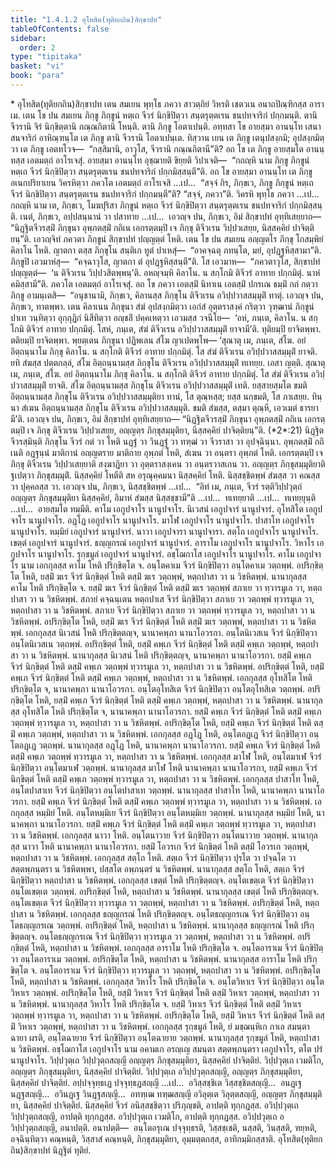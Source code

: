 ```yaml
---
title: "1.4.1.2 อุโทสิต(ทุติยกถิน)สิกฺขาปท"
tableOfContents: false
sidebar:
  order: 2
type: "tipitaka"
basket: "vi"
book: "para"
---
```



<DynamicBreadcrumb />

<Paragraph type="center" book="para">
* อุโทสิต(ทุติยกถิน)สิกฺขาปท
</Paragraph>

<Division number="471" book="para" e="ch" v="1" p="297">

<Paragraph number="1883" book="para">
เตน สมเยน พุทฺโธ ภควา สาวตฺถิยํ วิหรติ เชตวเน อนาถปิณฺฑิกสฺส อาราเม. เตน โข ปน สมเยน ภิกฺขู ภิกฺขูนํ หตฺเถ จีวรํ นิกฺขิปิตฺวา สนฺตรุตฺตเรน ชนปทจาริกํ ปกฺกมนฺติ. ตานิ จีวรานิ จิรํ นิกฺขิตฺตานิ กณฺณกิตานิ โหนฺติ. ตานิ ภิกฺขู โอตาเปนฺติ. อทฺทสา โข อายสฺมา อานนฺโท เสนาสนจาริกํ อาหิณฺฑนฺโต เต ภิกฺขู ตานิ จีวรานิ โอตาเปนฺเต. ทิสฺวาน เยน เต ภิกฺขู เตนุปสงฺกมิ; อุปสงฺกมิตฺวา เต ภิกฺขู เอตทโวจ—  “กสฺสิมานิ, อาวุโส, จีวรานิ กณฺณกิตานี”ติ? อถ โข เต ภิกฺขู อายสฺมโต อานนฺทสฺส เอตมตฺถํ อาโรเจสุํ. อายสฺมา อานนฺโท อุชฺฌายติ ขิยฺยติ วิปาเจติ—  “กถญฺหิ นาม ภิกฺขู ภิกฺขูนํ หตฺเถ จีวรํ นิกฺขิปิตฺวา สนฺตรุตฺตเรน ชนปทจาริกํ ปกฺกมิสฺสนฺตี”ติ.
</Paragraph>

<Paragraph number="1884" book="para">
อถ โข อายสฺมา อานนฺโท เต ภิกฺขู อเนกปริยาเยน วิครหิตฺวา ภควโต เอตมตฺถํ อาโรเจสิ …เป…  “สจฺจํ กิร, ภิกฺขเว, ภิกฺขู ภิกฺขูนํ หตฺเถ จีวรํ นิกฺขิปิตฺวา สนฺตรุตฺตเรน ชนปทจาริกํ ปกฺกมนฺตี”ติ? “สจฺจํ, ภควา”ติ. วิครหิ พุทฺโธ ภควา …เป…  กถญฺหิ นาม เต, ภิกฺขเว, โมฆปุริสา ภิกฺขูนํ หตฺเถ จีวรํ นิกฺขิปิตฺวา สนฺตรุตฺตเรน ชนปทจาริกํ ปกฺกมิสฺสนฺติ. เนตํ, ภิกฺขเว, อปฺปสนฺนานํ วา ปสาทาย …เป…  เอวญฺจ ปน, ภิกฺขเว, อิมํ สิกฺขาปทํ อุทฺทิเสยฺยาถ—
</Paragraph>

</Division>
<Division number="472" book="para" e="ch" v="1" p="297">

<Paragraph number="1885" book="para">
<Emphasis>“นิฏฺฐิตจีวรสฺมิํ ภิกฺขุนา อุพฺภตสฺมิํ กถิเน เอกรตฺตมฺปิ เจ ภิกฺขุ ติจีวเรน วิปฺปวเสยฺย, นิสฺสคฺคิยํ ปาจิตฺติยนฺ”</Emphasis>ติ.
</Paragraph>

<Paragraph number="1886" book="para">
เอวญฺจิทํ ภควตา ภิกฺขูนํ สิกฺขาปทํ ปญฺญตฺตํ โหติ.
</Paragraph>

</Division>
<Division number="473" book="para" e="ch" v="1" p="297">

<Paragraph number="1887" book="para">
เตน โข ปน สมเยน อญฺญตโร ภิกฺขุ โกสมฺพิยํ คิลาโน โหติ. ญาตกา ตสฺส ภิกฺขุโน สนฺติเก ทูตํ ปาเหสุํ—  “อาคจฺฉตุ ภทนฺโต, มยํ, อุปฏฺฐหิสฺสามา”ติ. ภิกฺขูปิ เอวมาหํสุ—  “คจฺฉาวุโส, ญาตกา ตํ อุปฏฺฐหิสฺสนฺตี”ติ. โส เอวมาห—  “ภควตาวุโส, สิกฺขาปทํ ปญฺญตฺตํ—  ‘น ติจีวเรน วิปฺปวสิตพฺพนฺ’ติ. อหญฺจมฺหิ คิลาโน. น สกฺโกมิ ติจีวรํ อาทาย ปกฺกมิตุํ. นาหํ คมิสฺสามี”ติ. ภควโต เอตมตฺถํ อาโรเจสุํ. อถ โข ภควา เอตสฺมิํ นิทาเน เอตสฺมิํ ปกรเณ ธมฺมิํ กถํ กตฺวา ภิกฺขู อามนฺเตสิ—  “อนุชานามิ, ภิกฺขเว, คิลานสฺส ภิกฺขุโน ติจีวเรน อวิปฺปวาสสมฺมุติํ ทาตุํ. เอวญฺจ ปน, ภิกฺขเว, ทาตพฺพา. เตน คิลาเนน ภิกฺขุนา สํฆํ อุปสงฺกมิตฺวา เอกํสํ อุตฺตราสงฺคํ กริตฺวา วุฑฺฒานํ ภิกฺขูนํ ปาเท วนฺทิตฺวา อุกฺกุฏิกํ นิสีทิตฺวา อญฺชลิํ ปคฺคเหตฺวา เอวมสฺส วจนีโย—  ‘อหํ, ภนฺเต, คิลาโน. น สกฺโกมิ ติจีวรํ อาทาย ปกฺกมิตุํ. โสหํ, ภนฺเต, สํฆํ ติจีวเรน อวิปฺปวาสสมฺมุติํ ยาจามี’ติ. ทุติยมฺปิ ยาจิตพฺพา. ตติยมฺปิ ยาจิตพฺพา. พฺยตฺเตน ภิกฺขุนา ปฏิพเลน สํโฆ ญาเปตพฺโพ—
</Paragraph>

</Division>
<Division number="474" book="para" e="ch" v="1" p="298">

<Paragraph number="1888" book="para">
‘สุณาตุ เม, ภนฺเต, สํโฆ. อยํ อิตฺถนฺนาโม ภิกฺขุ คิลาโน. น สกฺโกติ ติจีวรํ อาทาย ปกฺกมิตุํ. โส สํฆํ ติจีวเรน อวิปฺปวาสสมฺมุติํ ยาจติ. ยทิ สํฆสฺส ปตฺตกลฺลํ, สํโฆ อิตฺถนฺนามสฺส ภิกฺขุโน ติจีวเรน อวิปฺปวาสสมฺมุติํ ทเทยฺย. เอสา ญตฺติ.
</Paragraph>

<Paragraph number="1889" book="para">
สุณาตุ เม, ภนฺเต, สํโฆ. อยํ อิตฺถนฺนาโม ภิกฺขุ คิลาโน. น สกฺโกติ ติจีวรํ อาทาย ปกฺกมิตุํ. โส สํฆํ ติจีวเรน อวิปฺปวาสสมฺมุติํ ยาจติ. สํโฆ อิตฺถนฺนามสฺส ภิกฺขุโน ติจีวเรน อวิปฺปวาสสมฺมุติํ เทติ. ยสฺสายสฺมโต ขมติ อิตฺถนฺนามสฺส ภิกฺขุโน ติจีวเรน อวิปฺปวาสสมฺมุติยา ทานํ, โส ตุณฺหสฺส; ยสฺส นกฺขมติ, โส ภาเสยฺย.
</Paragraph>

<Paragraph number="1890" book="para">
ทินฺนา สํเฆน อิตฺถนฺนามสฺส ภิกฺขุโน ติจีวเรน อวิปฺปวาสสมฺมุติ. ขมติ สํฆสฺส, ตสฺมา ตุณฺหี, เอวเมตํ ธารยามี’ติ.
</Paragraph>

<Paragraph number="1891" book="para">
เอวญฺจ ปน, ภิกฺขเว, อิมํ สิกฺขาปทํ อุทฺทิเสยฺยาถ—
</Paragraph>

</Division>
<Division number="475" book="para" e="ch" v="1" p="298">

<Paragraph number="1892" book="para">
<Emphasis>“นิฏฺฐิตจีวรสฺมิํ ภิกฺขุนา อุพฺภตสฺมิํ กถิเน เอกรตฺตมฺปิ เจ ภิกฺขุ ติจีวเรน วิปฺปวเสยฺย, อญฺญตฺร ภิกฺขุสมฺมุติยา, นิสฺสคฺคิยํ ปาจิตฺติยนฺ”</Emphasis>ติ. (*2*:<Emphasis>21</Emphasis>)
</Paragraph>

</Division>
<Division number="476" book="para" e="ch" v="1" p="298">

<Paragraph number="1893" book="para">
<Emphasis>นิฏฺฐิตจีวรสฺมินฺ</Emphasis>ติ ภิกฺขุโน จีวรํ กตํ วา โหติ นฏฺฐํ วา วินฏฺฐํ วา ทฑฺฒํ วา จีวราสา วา อุปจฺฉินฺนา.
</Paragraph>

<Paragraph number="1894" book="para">
<Emphasis>อุพฺภตสฺมิํ กถิเน</Emphasis>ติ อฏฺฐนฺนํ มาติกานํ อญฺญตราย มาติกาย อุพฺภตํ โหติ, สํเฆน วา อนฺตรา อุพฺภตํ โหติ.
</Paragraph>

<Paragraph number="1895" book="para">
<Emphasis>เอกรตฺตมฺปิ เจ ภิกฺขุ ติจีวเรน วิปฺปวเสยฺยา</Emphasis>ติ สงฺฆาฏิยา วา อุตฺตราสงฺเคน วา อนฺตรวาสเกน วา.
</Paragraph>

<Paragraph number="1896" book="para">
<Emphasis>อญฺญตฺร ภิกฺขุสมฺมุติยา</Emphasis>ติ ฐเปตฺวา ภิกฺขุสมฺมุติํ.
</Paragraph>

<Paragraph number="1897" book="para">
<Emphasis>นิสฺสคฺคิยํ โหตี</Emphasis>ติ สห อรุณุคฺคมนา นิสฺสคฺคิยํ โหติ. นิสฺสชฺชิตพฺพํ สํฆสฺส วา คณสฺส วา ปุคฺคลสฺส วา. เอวญฺจ ปน, ภิกฺขเว, นิสฺสชฺชิตพฺพํ …เป…  “อิทํ เม, ภนฺเต, จีวรํ รตฺติวิปฺปวุตฺถํ อญฺญตฺร ภิกฺขุสมฺมุติยา นิสฺสคฺคิยํ, อิมาหํ สํฆสฺส นิสฺสชฺชามี”ติ …เป…  ทเทยฺยาติ …เป…  ทเทยฺยุนฺติ …เป…  อายสฺมโต ทมฺมีติ.
</Paragraph>

</Division>
<Division number="477" book="para" e="ch" v="1" p="299">

<Paragraph number="1898" book="para">
คาโม เอกูปจาโร นานูปจาโร. นิเวสนํ เอกูปจารํ นานูปจารํ. อุโทสิโต เอกูปจาโร นานูปจาโร. อฏฺโฏ เอกูปจาโร นานูปจาโร. มาโฬ เอกูปจาโร นานูปจาโร. ปาสาโท เอกูปจาโร นานูปจาโร. หมฺมิยํ เอกูปจารํ นานูปจารํ. นาวา เอกูปจารา นานูปจารา. สตฺโถ เอกูปจาโร นานูปจาโร. เขตฺตํ เอกูปจารํ นานูปจารํ. ธญฺญกรณํ เอกูปจารํ นานูปจารํ. อาราโม เอกูปจาโร นานูปจาโร. วิหาโร เอกูปจาโร นานูปจาโร. รุกฺขมูลํ เอกูปจารํ นานูปจารํ. อชฺโฌกาโส เอกูปจาโร นานูปจาโร.
</Paragraph>

</Division>
<Division number="478" book="para" e="ch" v="1" p="299">

<Paragraph number="1899" book="para">
<Emphasis>คาโม เอกูปจาโร</Emphasis> นาม เอกกุลสฺส คาโม โหติ ปริกฺขิตฺโต จ. อนฺโตคาเม จีวรํ นิกฺขิปิตฺวา อนฺโตคาเม วตฺถพฺพํ. อปริกฺขิตฺโต โหติ, ยสฺมิํ ฆเร จีวรํ นิกฺขิตฺตํ โหติ ตสฺมิํ ฆเร วตฺถพฺพํ, หตฺถปาสา วา น วิชหิตพฺพํ.
</Paragraph>

</Division>
<Division number="479" book="para" e="ch" v="1" p="299">

<Paragraph number="1900" book="para">
นานากุลสฺส คาโม โหติ ปริกฺขิตฺโต จ. ยสฺมิํ ฆเร จีวรํ นิกฺขิตฺตํ โหติ ตสฺมิํ ฆเร วตฺถพฺพํ สภาเย วา ทฺวารมูเล วา, หตฺถปาสา วา น วิชหิตพฺพํ. สภายํ คจฺฉนฺเตน หตฺถปาเส จีวรํ นิกฺขิปิตฺวา สภาเย วา วตฺถพฺพํ ทฺวารมูเล วา, หตฺถปาสา วา น วิชหิตพฺพํ. สภาเย จีวรํ นิกฺขิปิตฺวา สภาเย วา วตฺถพฺพํ ทฺวารมูเล วา, หตฺถปาสา วา น วิชหิตพฺพํ. อปริกฺขิตฺโต โหติ, ยสฺมิํ ฆเร จีวรํ นิกฺขิตฺตํ โหติ ตสฺมิํ ฆเร วตฺถพฺพํ, หตฺถปาสา วา น วิชหิตพฺพํ.
</Paragraph>

</Division>
<Division number="480" book="para" e="ch" v="1" p="300">

<Paragraph number="1901" book="para">
เอกกุลสฺส นิเวสนํ โหติ ปริกฺขิตฺตญฺจ, นานาคพฺภา นานาโอวรกา. อนฺโตนิเวสเน จีวรํ นิกฺขิปิตฺวา อนฺโตนิเวสเน วตฺถพฺพํ. อปริกฺขิตฺตํ โหติ, ยสฺมิํ คพฺเภ จีวรํ นิกฺขิตฺตํ โหติ ตสฺมิํ คพฺเภ วตฺถพฺพํ, หตฺถปาสา วา น วิชหิตพฺพํ.
</Paragraph>

</Division>
<Division number="481" book="para" e="ch" v="1" p="300">

<Paragraph number="1902" book="para">
นานากุลสฺส นิเวสนํ โหติ ปริกฺขิตฺตญฺจ, นานาคพฺภา นานาโอวรกา. ยสฺมิํ คพฺเภ จีวรํ นิกฺขิตฺตํ โหติ ตสฺมิํ คพฺเภ วตฺถพฺพํ ทฺวารมูเล วา, หตฺถปาสา วา น วิชหิตพฺพํ. อปริกฺขิตฺตํ โหติ, ยสฺมิํ คพฺเภ จีวรํ นิกฺขิตฺตํ โหติ ตสฺมิํ คพฺเภ วตฺถพฺพํ, หตฺถปาสา วา น วิชหิตพฺพํ.
</Paragraph>

</Division>
<Division number="482" book="para" e="ch" v="1" p="300">

<Paragraph number="1903" book="para">
เอกกุลสฺส อุโทสิโต โหติ ปริกฺขิตฺโต จ, นานาคพฺภา นานาโอวรกา. อนฺโตอุโทสิเต จีวรํ นิกฺขิปิตฺวา อนฺโตอุโทสิเต วตฺถพฺพํ. อปริกฺขิตฺโต โหติ, ยสฺมิํ คพฺเภ จีวรํ นิกฺขิตฺตํ โหติ ตสฺมิํ คพฺเภ วตฺถพฺพํ, หตฺถปาสา วา น วิชหิตพฺพํ.
</Paragraph>

</Division>
<Division number="483" book="para" e="ch" v="1" p="300">

<Paragraph number="1904" book="para">
นานากุลสฺส อุโทสิโต โหติ ปริกฺขิตฺโต จ, นานาคพฺภา นานาโอวรกา. ยสฺมิํ คพฺเภ จีวรํ นิกฺขิตฺตํ โหติ ตสฺมิํ คพฺเภ วตฺถพฺพํ ทฺวารมูเล วา, หตฺถปาสา วา น วิชหิตพฺพํ. อปริกฺขิตฺโต โหติ, ยสฺมิํ คพฺเภ จีวรํ นิกฺขิตฺตํ โหติ ตสฺมิํ คพฺเภ วตฺถพฺพํ, หตฺถปาสา วา น วิชหิตพฺพํ.
</Paragraph>

</Division>
<Division number="484" book="para" e="ch" v="1" p="300">

<Paragraph number="1905" book="para">
เอกกุลสฺส อฏฺโฏ โหติ, อนฺโตอฏฺเฏ จีวรํ นิกฺขิปิตฺวา อนฺโตอฏฺเฏ วตฺถพฺพํ. นานากุลสฺส อฏฺโฏ โหติ, นานาคพฺภา นานาโอวรกา. ยสฺมิํ คพฺเภ จีวรํ นิกฺขิตฺตํ โหติ ตสฺมิํ คพฺเภ วตฺถพฺพํ ทฺวารมูเล วา, หตฺถปาสา วา น วิชหิตพฺพํ.
</Paragraph>

</Division>
<Division number="485" book="para" e="ch" v="1" p="300">

<Paragraph number="1906" book="para">
เอกกุลสฺส มาโฬ โหติ, อนฺโตมาเฬ จีวรํ นิกฺขิปิตฺวา อนฺโตมาเฬ วตฺถพฺพํ. นานากุลสฺส มาโฬ โหติ นานาคพฺภา นานาโอวรกา, ยสฺมิํ คพฺเภ จีวรํ นิกฺขิตฺตํ โหติ ตสฺมิํ คพฺเภ วตฺถพฺพํ ทฺวารมูเล วา, หตฺถปาสา วา น วิชหิตพฺพํ.
</Paragraph>

</Division>
<Division number="486" book="para" e="ch" v="1" p="300">

<Paragraph number="1907" book="para">
เอกกุลสฺส ปาสาโท โหติ, อนฺโตปาสาเท จีวรํ นิกฺขิปิตฺวา อนฺโตปาสาเท วตฺถพฺพํ. นานากุลสฺส ปาสาโท โหติ, นานาคพฺภา นานาโอวรกา. ยสฺมิํ คพฺเภ จีวรํ นิกฺขิตฺตํ โหติ ตสฺมิํ คพฺเภ วตฺถพฺพํ ทฺวารมูเล วา, หตฺถปาสา วา น วิชหิตพฺพํ.
</Paragraph>

</Division>
<Division number="487" book="para" e="ch" v="1" p="301">

<Paragraph number="1908" book="para">
เอกกุลสฺส หมฺมิยํ โหติ. อนฺโตหมฺมิเย จีวรํ นิกฺขิปิตฺวา อนฺโตหมฺมิเย วตฺถพฺพํ. นานากุลสฺส หมฺมิยํ โหติ, นานาคพฺภา นานาโอวรกา. ยสฺมิํ คพฺเภ จีวรํ นิกฺขิตฺตํ โหติ ตสฺมิํ คพฺเภ วตฺถพฺพํ ทฺวารมูเล วา, หตฺถปาสา วา น วิชหิตพฺพํ.
</Paragraph>

</Division>
<Division number="488" book="para" e="ch" v="1" p="301">

<Paragraph number="1909" book="para">
เอกกุลสฺส นาวา โหติ. อนฺโตนาวาย จีวรํ นิกฺขิปิตฺวา อนฺโตนาวาย วตฺถพฺพํ. นานากุลสฺส นาวา โหติ นานาคพฺภา นานาโอวรกา. ยสฺมิํ โอวรเก จีวรํ นิกฺขิตฺตํ โหติ ตสฺมิํ โอวรเก วตฺถพฺพํ, หตฺถปาสา วา น วิชหิตพฺพํ.
</Paragraph>

</Division>
<Division number="489" book="para" e="ch" v="1" p="301">

<Paragraph number="1910" book="para">
เอกกุลสฺส สตฺโถ โหติ. สตฺเถ จีวรํ นิกฺขิปิตฺวา ปุรโต วา ปจฺฉโต วา สตฺตพฺภนฺตรา น วิชหิตพฺพา, ปสฺสโต อพฺภนฺตรํ น วิชหิตพฺพํ. นานากุลสฺส สตฺโถ โหติ, สตฺเถ จีวรํ นิกฺขิปิตฺวา หตฺถปาสา น วิชหิตพฺพํ.
</Paragraph>

</Division>
<Division number="490" book="para" e="ch" v="1" p="301">

<Paragraph number="1911" book="para">
เอกกุลสฺส เขตฺตํ โหติ ปริกฺขิตฺตญฺจ. อนฺโตเขตฺเต จีวรํ นิกฺขิปิตฺวา อนฺโตเขตฺเต วตฺถพฺพํ. อปริกฺขิตฺตํ โหติ, หตฺถปาสา น วิชหิตพฺพํ. นานากุลสฺส เขตฺตํ โหติ ปริกฺขิตฺตญฺจ. อนฺโตเขตฺเต จีวรํ นิกฺขิปิตฺวา ทฺวารมูเล วา วตฺถพฺพํ, หตฺถปาสา วา น วิชหิตพฺพํ. อปริกฺขิตฺตํ โหติ, หตฺถปาสา น วิชหิตพฺพํ.
</Paragraph>

</Division>
<Division number="491" book="para" e="ch" v="1" p="301">

<Paragraph number="1912" book="para">
เอกกุลสฺส ธญฺญกรณํ โหติ ปริกฺขิตฺตญฺจ. อนฺโตธญฺญกรเณ จีวรํ นิกฺขิปิตฺวา อนฺโตธญฺญกรเณ วตฺถพฺพํ. อปริกฺขิตฺตํ โหติ, หตฺถปาสา น วิชหิตพฺพํ. นานากุลสฺส ธญฺญกรณํ โหติ ปริกฺขิตฺตญฺจ. อนฺโตธญฺญกรเณ จีวรํ นิกฺขิปิตฺวา ทฺวารมูเล วา วตฺถพฺพํ, หตฺถปาสา วา น วิชหิตพฺพํ. อปริกฺขิตฺตํ โหติ, หตฺถปาสา น วิชหิตพฺพํ.
</Paragraph>

</Division>
<Division number="492" book="para" e="ch" v="1" p="301">

<Paragraph number="1913" book="para">
เอกกุลสฺส อาราโม โหติ ปริกฺขิตฺโต จ. อนฺโตอาราเม จีวรํ นิกฺขิปิตฺวา อนฺโตอาราเม วตฺถพฺพํ. อปริกฺขิตฺโต โหติ, หตฺถปาสา น วิชหิตพฺพํ. นานากุลสฺส อาราโม โหติ ปริกฺขิตฺโต จ. อนฺโตอาราเม จีวรํ นิกฺขิปิตฺวา ทฺวารมูเล วา วตฺถพฺพํ, หตฺถปาสา วา น วิชหิตพฺพํ. อปริกฺขิตฺโต โหติ, หตฺถปาสา น วิชหิตพฺพํ.
</Paragraph>

</Division>
<Division number="493" book="para" e="ch" v="1" p="302">

<Paragraph number="1914" book="para">
เอกกุลสฺส วิหาโร โหติ ปริกฺขิตฺโต จ. อนฺโตวิหาเร จีวรํ นิกฺขิปิตฺวา อนฺโตวิหาเร วตฺถพฺพํ. อปริกฺขิตฺโต โหติ, ยสฺมิํ วิหาเร จีวรํ นิกฺขิตฺตํ โหติ ตสฺมิํ วิหาเร วตฺถพฺพํ, หตฺถปาสา วา น วิชหิตพฺพํ. นานากุลสฺส วิหาโร โหติ ปริกฺขิตฺโต จ. ยสฺมิํ วิหาเร จีวรํ นิกฺขิตฺตํ โหติ ตสฺมิํ วิหาเร วตฺถพฺพํ ทฺวารมูเล วา, หตฺถปาสา วา น วิชหิตพฺพํ. อปริกฺขิตฺโต โหติ, ยสฺมิํ วิหาเร จีวรํ นิกฺขิตฺตํ โหติ ตสฺมิํ วิหาเร วตฺถพฺพํ, หตฺถปาสา วา น วิชหิตพฺพํ.
</Paragraph>

</Division>
<Division number="494" book="para" e="ch" v="1" p="302">

<Paragraph number="1915" book="para">
เอกกุลสฺส รุกฺขมูลํ โหติ, ยํ มชฺฌนฺหิเก กาเล สมนฺตา ฉายา ผรติ, อนฺโตฉายาย จีวรํ นิกฺขิปิตฺวา อนฺโตฉายาย วตฺถพฺพํ. นานากุลสฺส รุกฺขมูลํ โหติ, หตฺถปาสา น วิชหิตพฺพํ.
</Paragraph>

<Paragraph number="1916" book="para">
อชฺโฌกาโส เอกูปจาโร นาม อคามเก อรญฺเญ สมนฺตา สตฺตพฺภนฺตรา เอกูปจาโร, ตโต ปรํ นานูปจาโร.
</Paragraph>

</Division>
<Division number="495" book="para" e="ch" v="1" p="302">

<Paragraph number="1917" book="para">
วิปฺปวุตฺเถ วิปฺปวุตฺถสญฺญี อญฺญตฺร ภิกฺขุสมฺมุติยา, นิสฺสคฺคิยํ ปาจิตฺติยํ. วิปฺปวุตฺเถ เวมติโก, อญฺญตฺร ภิกฺขุสมฺมุติยา, นิสฺสคฺคิยํ ปาจิตฺติยํ. วิปฺปวุตฺเถ อวิปฺปวุตฺถสญฺญี, อญฺญตฺร ภิกฺขุสมฺมุติยา, นิสฺสคฺคิยํ ปาจิตฺติยํ. อปฺปจฺจุทฺธเฏ ปจฺจุทฺธฏสญฺญี …เป…  อวิสฺสชฺชิเต วิสฺสชฺชิตสญฺญี…  อนฏฺเฐ นฏฺฐสญฺญี…  อวินฏฺเฐ วินฏฺฐสญฺญี…  อทฑฺเฒ ทฑฺฒสญฺญี อวิลุตฺเต วิลุตฺตสญฺญี, อญฺญตฺร ภิกฺขุสมฺมุติยา, นิสฺสคฺคิยํ ปาจิตฺติยํ.
</Paragraph>

<Paragraph number="1918" book="para">
นิสฺสคฺคิยํ จีวรํ อนิสฺสชฺชิตฺวา ปริภุญฺชติ, อาปตฺติ ทุกฺกฏสฺส. อวิปฺปวุตฺเถ วิปฺปวุตฺถสญฺญี, อาปตฺติ ทุกฺกฏสฺส. อวิปฺปวุตฺเถ เวมติโก, อาปตฺติ ทุกฺกฏสฺส. อวิปฺปวุตฺเถ อวิปฺปวุตฺถสญฺญี, อนาปตฺติ.
</Paragraph>

</Division>
<Division number="496" book="para" e="ch" v="1" p="302">

<Paragraph number="1919" book="para">
อนาปตฺติ—  อนฺโตอรุเณ ปจฺจุทฺธรติ, วิสฺสชฺเชติ, นสฺสติ, วินสฺสติ, ฑยฺหติ, อจฺฉินฺทิตฺวา คณฺหนฺติ, วิสฺสาสํ คณฺหนฺติ, ภิกฺขุสมฺมุติยา, อุมฺมตฺตกสฺส, อาทิกมฺมิกสฺสาติ.

</Paragraph>
</Division>

<Paragraph number="1920" type="center" book="para">
อุโทสิต(ทุติยกถิน)สิกฺขาปทํ นิฏฺฐิตํ ทุติยํ.
</Paragraph>